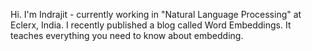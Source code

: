 
Hi.
I'm Indrajit - currently working in "Natural Language Processing" at Eclerx, India. I recently published a blog called Word Embeddings. It teaches everything you need to know about embedding.